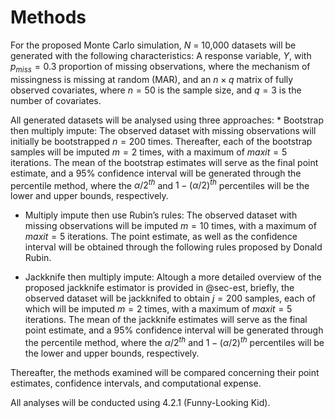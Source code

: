 # Methods 

For the proposed Monte Carlo simulation, $N$ = 10,000 datasets will be generated with the following characteristics: A response variable, $Y$, with $p_{miss} = 0.3$ proportion of missing observations, where the mechanism of missingness is missing at random (MAR), and an $n \times q$ matrix of fully observed covariates, where $n = 50$ is the sample size, and $q = 3$ is the number of covariates.  

All generated datasets will be analysed using three approaches: 
  * Bootstrap then multiply impute: The observed dataset with missing observations will initially be bootstrapped $n = 200$ times. Thereafter, each of the bootstrap samples will be imputed $m = 2$ times, with a maximum of $maxit = 5$ iterations. The mean of the bootstrap estimates will serve as the final point estimate, and a 95% confidence interval will be generated through the percentile method, where the $\alpha/2^{th}$ and $1-(\alpha/2)^{th}$ percentiles will be the lower and upper bounds, respectively. 

  * Multiply impute then use Rubin's rules: The observed dataset with missing observations will be imputed $m = 10$ times, with a maximum of $maxit = 5$ iterations. The point estimate, as well as the confidence interval will be obtained through the following rules proposed by Donald Rubin. 

\begin{align}
\bar{\theta} &= \frac{1}{m}\left (\sum_{i=1}^m{\theta_i}\right ) \\ 

V_{within} &= \frac{1}{m} \sum_{i=1}^m{SE_i^2} \\ 

V_{between} &= \frac{\sum_{i=1}^m (\theta_i - \overline{\theta})^2}{m-1} \\ 

V_{total} &= V_W + V_B + \frac{V_B}{m} \\ 

\bar{\theta} &\pm t_{df,1-\alpha/2} * \sqrt{V_{total}} \\ 
\end{align}

* Jackknife then multiply impute: Altough a more detailed overview of the proposed jackknife estimator is provided in @sec-est, briefly, the observed dataset will be jackknifed to obtain $j = 200$ samples, each of which will be imputed $m = 2$ times, with a maximum of $maxit = 5$ iterations. The mean of the jackknife estimates will serve as the final point estimate, and a 95% confidence interval will be generated through the percentile method, where the $\alpha/2^{th}$ and $1-(\alpha/2)^{th}$ percentiles will be the lower and upper bounds, respectively. 

Thereafter, the methods examined will be compared concerning their point estimates, confidence intervals, and computational expense. 

All analyses will be conducted using \texttt{R} 4.2.1 (Funny-Looking Kid). 